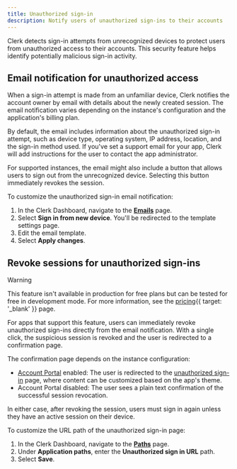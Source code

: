 ```yaml
---
title: Unauthorized sign-in
description: Notify users of unauthorized sign-ins to their accounts
---
```


Clerk detects sign-in attempts from unrecognized devices to protect users from unauthorized access to their accounts. This security feature helps identify potentially malicious sign-in activity.

## Email notification for unauthorized access

When a sign-in attempt is made from an unfamiliar device, Clerk notifies the account owner by email with details about the newly created session. The email notification varies depending on the instance's configuration and the application's billing plan.

By default, the email includes information about the unauthorized sign-in attempt, such as device type, operating system, IP address, location, and the sign-in method used. If you've set a support email for your app, Clerk will add instructions for the user to contact the app administrator.

For supported instances, the email might also include a button that allows users to sign out from the unrecognized device. Selecting this button immediately revokes the session.

To customize the unauthorized sign-in email notification:

1. In the Clerk Dashboard, navigate to the [**Emails**](https://dashboard.clerk.com/last-active?path=customization/email) page.
1. Select **Sign in from new device**. You'll be redirected to the template settings page.
1. Edit the email template.
1. Select **Apply changes**.

## Revoke sessions for unauthorized sign-ins

> [!WARNING]
> This feature isn't available in production for free plans but can be tested for free in development mode. For more information, see the [pricing](/pricing){{ target: '_blank' }} page.

For apps that support this feature, users can immediately revoke unauthorized sign-ins directly from the email notification. With a single click, the suspicious session is revoked and the user is redirected to a confirmation page.

The confirmation page depends on the instance configuration:

- [Account Portal](/docs/account-portal/overview) enabled: The user is redirected to the [unauthorized sign-in](/docs/account-portal/overview#unauthorized-sign-in) page, where content can be customized based on the app's theme.
- Account Portal disabled: The user sees a plain text confirmation of the successful session revocation.

In either case, after revoking the session, users must sign in again unless they have an active session on their device.

To customize the URL path of the unauthorized sign-in page:

1. In the Clerk Dashboard, navigate to the [**Paths**](https://dashboard.clerk.com/last-active?path=paths) page.
1. Under **Application paths**, enter the **Unauthorized sign in URL** path.
1. Select **Save**.
